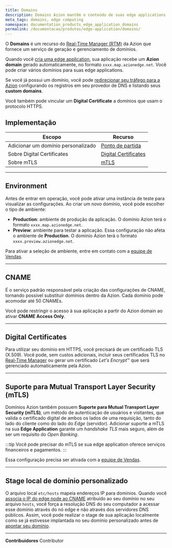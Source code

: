 ```yaml
---
title: Domains
description: Domains Azion mantêm o conteúdo de suas edge applications em cache no edge e podem ser personalizados para atender às suas necessidades.
meta_tags: domains, edge computing
namespace: documentation_products_edge_application_domains
permalink: /documentacao/produtos/edge-application/domains/
---
```


O **Domains** é um recurso do [Real-Time Manager (RTM)](https://manager.azion.com/) da Azion que fornece um serviço de geração e gerenciamento de domínios.

Quando você [cria uma edge application](/pt-br/documentacao/produtos/ponto-de-partida/), sua aplicação recebe um **Azion domain** gerado automaticamente, no formato `xxxx.map.azionedge.net`. Você pode criar vários domínios para suas edge applications.

Se você já possui um domínio, você pode [redirecionar seu tráfego para a Azion](/pt-br/documentacao/produtos/guias/apontar-dominio-para-a-azion/) configurando os registros em seu provedor de DNS e listando seus **custom domains**.

Você também pode vincular um **Digital Certificate** a domínios que usam o protocolo HTTPS.

## Implementação

| Escopo | Recurso |
| --- | --- |
| Adicionar um domínio personalizado | [Ponto de partida](/pt-br/documentacao/produtos/ponto-de-partida/#passo-3-adicione-um-dominio-personalizado) |
| Sobre Digital Certificates | [Digital Certificates](/pt-br/documentacao/produtos/edge-application/digital-certificates/) |
| Sobre mTLS | [mTLS](/pt-br/documentacao/produtos/edge-application/domains/mtls/) |

---

## Environment

Antes de entrar em operação, você pode ativar uma instância de teste para visualizar as configurações. Ao criar um novo domínio, você pode escolher o tipo de ambiente:

- **Production**: ambiente de produção da aplicação. O domínio Azion terá o formato `xxxx.map.azionedge.net`.
- **Preview**: ambiente para testar a aplicação. Essa configuração não afeta o ambiente de **Production**. O domínio Azion terá o formato `xxxx.preview.azionedge.net`.

Para ativar a seleção de ambiente, entre em contato com a [equipe de Vendas](https://www.azion.com/pt-br/contate-vendas/).

---

## CNAME

É o serviço padrão responsável pela criação das configurações de CNAME, tornando possível substituir domínios dentro da Azion. Cada domínio pode acomodar até 50 CNAMEs.

Você pode restringir o acesso à sua aplicação a partir do Azion domain ao ativar **CNAME Access Only**.

---

## Digital Certificates

Para utilizar seu domínio em HTTPS, você precisará de um certificado TLS (X.509). Você pode, sem custos adicionais, incluir seus certificados TLS no [Real-Time Manager](http://manager.azion.com) ou gerar um certificado *Let's Encrypt*™ que será gerenciado automaticamente pela Azion.

---

## Suporte para Mutual Transport Layer Security (mTLS)

Domínios Azion também possuem **Suporte para Mutual Transport Layer Security (mTLS)**, um método de autenticação de usuários e visitantes, que valida o certificado digital de ambos os lados de uma requisição, tanto do lado do cliente como do lado do *Edge* (servidor). Adicionar suporte a mTLS na sua **Edge Application** garante um *handshake TLS* mais seguro, além de ser um requisito do *Open Banking*.

:::tip
Você pode precisar do mTLS se sua edge application oferece serviços financeiros e pagamentos.
:::

Essa configuração precisa ser ativada com a [equipe de Vendas](https://www.azion.com/pt-br/contate-vendas/).

---

## Stage local de domínio personalizado

O arquivo local `etc/hosts` mapeia endereços IP para domínios. Quando você [associa o IP do edge node ao CNAME](/pt-br/documentacao/produtos/guias/testar-edge-application-atraves-do-arquivo-hosts/) atribuído ao seu domínio no seu arquivo `hosts`, você força a resolução DNS do seu computador a acessar esse domínio através do nó edge e não através dos servidores DNS públicos. Assim, você pode realizar o stage de sua aplicação localmente como se já estivesse implantada no seu domínio personalizado antes de [apontar seu domínio](/pt-br/documentacao/produtos/guias/apontar-dominio-para-a-azion/).


---


**Contribuidores** <ContributorList>Contributor</ContributorList>

